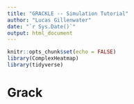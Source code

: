 ```yaml
---
title: "GRACKLE -- Simulation Tutorial"
author: "Lucas Gillenwater"
date: "`r Sys.Date()`"
output: html_document
---
```


```r
knitr::opts_chunk$set(echo = FALSE)
library(ComplexHeatmap)
library(tidyverse)
```

# Grack

  



